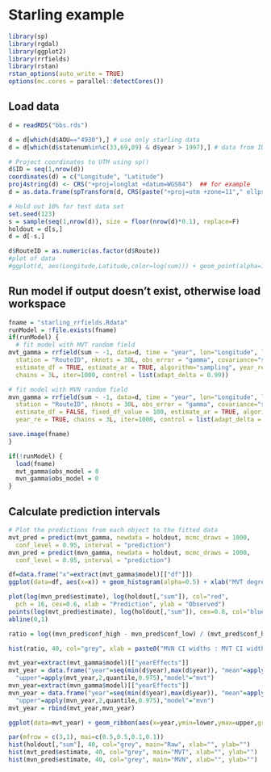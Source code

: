 
# Starling example

```r
library(sp)
library(rgdal)
library(ggplot2)
library(rrfields)
library(rstan)
rstan_options(auto_write = TRUE)
options(mc.cores = parallel::detectCores())

```

## Load data

```r
d = readRDS("bbs.rds")

d = d[which(d$AOU=="4930"),] # use only starling data
d = d[which(d$statenum%in%c(33,69,89) & d$year > 1997),] # data from ID, WA, OR

# Project coordinates to UTM using sp()
d$ID = seq(1,nrow(d))
coordinates(d) = c("Longitude", "Latitude")
proj4string(d) <- CRS("+proj=longlat +datum=WGS84")  ## for example
d = as.data.frame(spTransform(d, CRS(paste("+proj=utm +zone=11"," ellps=WGS84",sep=''))))

# Hold out 10% for test data set
set.seed(123)
s = sample(seq(1,nrow(d)), size = floor(nrow(d)*0.1), replace=F)
holdout = d[s,]
d = d[-s,]

d$RouteID = as.numeric(as.factor(d$Route))
#plot of data
#ggplot(d, aes(Longitude,Latitude,color=log(sum))) + geom_point(alpha=1,size=1) + facet_wrap(~year)

```

## Run model if output doesn't exist, otherwise load workspace

```r
fname = "starling_rrfields.Rdata"
runModel = !file.exists(fname)
if(runModel) {
  # fit model with MVT random field
mvt_gamma = rrfield(sum ~ -1, data=d, time = "year", lon="Longitude", lat="Latitude",
  station = "RouteID", nknots = 30L, obs_error = "gamma", covariance="squared-exponential",
  estimate_df = TRUE, estimate_ar = TRUE, algorithm="sampling", year_re = TRUE,
  chains = 3L, iter=1000, control = list(adapt_delta = 0.99))

# fit model with MVN random field
mvn_gamma = rrfield(sum ~ -1, data=d, time = "year", lon="Longitude", lat="Latitude",
  station = "RouteID", nknots = 30L, obs_error = "gamma", covariance="squared-exponential",
  estimate_df = FALSE, fixed_df_value = 100, estimate_ar = TRUE, algorithm="sampling",
  year_re = TRUE, chains = 3L, iter=1000, control = list(adapt_delta = 0.99))

save.image(fname)
}

if(!runModel) {
  load(fname)
  mvt_gamma$obs_model = 0
  mvn_gamma$obs_model = 0
}
```

## Calculate prediction intervals

```r
# Plot the predictions from each object to the fitted data
mvt_pred = predict(mvt_gamma, newdata = holdout, mcmc_draws = 1000,
  conf_level = 0.95, interval = "prediction")
mvn_pred = predict(mvn_gamma, newdata = holdout, mcmc_draws = 1000,
  conf_level = 0.95, interval = "prediction")
```


```r
df=data.frame("x"=extract(mvt_gamma$model)[["df"]])
ggplot(data=df, aes(x=x)) + geom_histogram(alpha=0.5) + xlab("MVT degrees of freedom")
```


```r
plot(log(mvn_pred$estimate), log(holdout[,"sum"]), col="red",
  pch = 16, cex=0.6, xlab = "Prediction", ylab = "Observed")
points(log(mvt_pred$estimate), log(holdout[,"sum"]), cex=0.8, col="blue")
abline(0,1)
```

```r

ratio = log((mvn_pred$conf_high - mvn_pred$conf_low) / (mvt_pred$conf_high - mvt_pred$conf_low))

hist(ratio, 40, col="grey", xlab = paste0("MVN CI widths : MVT CI widths"), main="")
```


```r

mvt_year=extract(mvt_gamma$model)[["yearEffects"]]
mvt_year = data.frame("year"=seq(min(d$year),max(d$year)), "mean"=apply(mvt_year,2,mean), "lower"=apply(mvt_year,2,quantile,0.025),
  "upper"=apply(mvt_year,2,quantile,0.975),"model"="mvt")
mvn_year=extract(mvn_gamma$model)[["yearEffects"]]
mvn_year = data.frame("year"=seq(min(d$year),max(d$year)), "mean"=apply(mvn_year,2,mean), "lower"=apply(mvn_year,2,quantile,0.025),
  "upper"=apply(mvn_year,2,quantile,0.975),"model"="mvn")
mvt_year = rbind(mvt_year,mvn_year)

ggplot(data=mvt_year) + geom_ribbon(aes(x=year,ymin=lower,ymax=upper,group=model,fill=model),alpha=0.2) + xlab("Year") + ylab("Estimated year effect")
```

```r

par(mfrow = c(3,1), mai=c(0.5,0.5,0.1,0.1))
hist(holdout[,"sum"], 40, col="grey", main="Raw", xlab="", ylab="")
hist(mvt_pred$estimate, 40, col="grey", main="MVT", xlab="", ylab="")
hist(mvn_pred$estimate, 40, col="grey", main="MVN", xlab="", ylab="")
```
